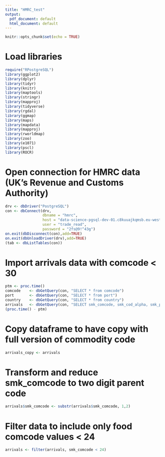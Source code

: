 ```yaml
---
title: "HMRC_test"
output:
  pdf_document: default
  html_document: default
---
```


```r
knitr::opts_chunk$set(echo = TRUE)
```

# Load libraries
```r
require("RPostgreSQL")
library(ggplot2)
library(dplyr)
library(tidyr)
library(knitr)
library(maptools)
library(stringr)
library(mapproj)
library(tidyverse)
library(rgdal)
library(ggmap)
library(maps)
library(mapdata)
library(mapproj)
library(rworldmap)
library(zoo)
library(e1071)
library(pscl)
library(ROCR)
```

# Open connection for HMRC data (UK's Revenue and Customs Authority)
```r
drv <- dbDriver("PostgreSQL")
con <- dbConnect(drv,
                 dbname = "hmrc",
                 host = "data-science-pgsql-dev-01.c8kuuajkqmsb.eu-west-2.rds.amazonaws.com",
                 user = "trade_read",
                 password = "2fs@9!^43g")
on.exit(dbDisconnect(con),add=TRUE)
on.exit(dbUnloadDriver(drv),add=TRUE)
(tab <- dbListTables(con))
```

# Import arrivals data with comcode < 30 
```r
ptm <- proc.time()
comcode    <- dbGetQuery(con, "SELECT * from comcode")
port       <- dbGetQuery(con, "SELECT * from port")
country    <- dbGetQuery(con, "SELECT * from country")
arrivals   <- dbGetQuery(con, "SELECT smk_comcode, smk_cod_alpha, smk_period_reference, smk_nett_mass, smk_no_of_consignments, smk_stat_value FROM arrivals WHERE smk_comcode ~ '^[0-2]'")
(proc.time() - ptm)
```

# Copy dataframe to have copy with full version of commodity code
```r
arrivals_copy <- arrivals
```

# Transform and reduce smk_comcode to two digit parent code 
```r
arrivals$smk_comcode <- substr(arrivals$smk_comcode, 1,2)
```

# Filter data to include only food comcode values < 24
```r
arrivals <- filter(arrivals, smk_comcode < 24)
```


